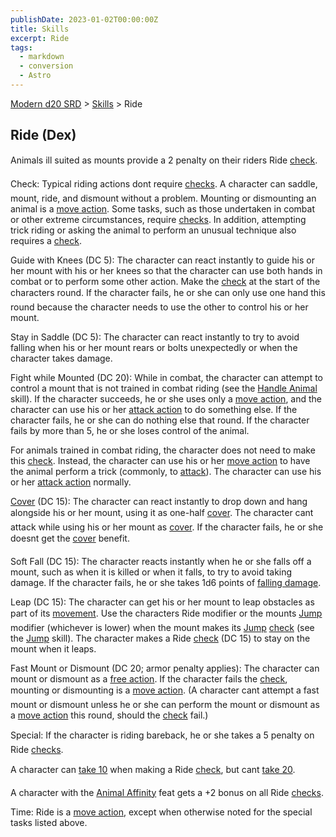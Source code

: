 ```yaml
---
publishDate: 2023-01-02T00:00:00Z
title: Skills
excerpt: Ride
tags:
  - markdown
  - conversion
  - Astro
---
```


[Modern d20 SRD](/#modernD20) > [Skills](modern-d20-srd-skills-index) > Ride

## Ride (Dex)

Animals ill suited as mounts provide a 2 penalty on their riders Ride [check](modern-d20-srd-skills-skill-basics-php#skill-check-index).

Check: Typical riding actions dont require [checks](modern-d20-srd-skills-skill-basics-php#skill-check-index). A character can saddle, mount, ride, and dismount without a problem. Mounting or dismounting an animal is a [move action](modern-d20-srd-combat-move-actions). Some tasks, such as those undertaken in combat or other extreme circumstances, require [checks](modern-d20-srd-skills-skill-basics-php#skill-check-index). In addition, attempting trick riding or asking the animal to perform an unusual technique also requires a [check](modern-d20-srd-skills-skill-basics-php#skill-check-index).

Guide with Knees (DC 5): The character can react instantly to guide his or her mount with his or her knees so that the character can use both hands in combat or to perform some other action. Make the [check](modern-d20-srd-skills-skill-basics-php#skill-check-index) at the start of the characters round. If the character fails, he or she can only use one hand this round because the character needs to use the other to control his or her mount.

Stay in Saddle (DC 5): The character can react instantly to try to avoid falling when his or her mount rears or bolts unexpectedly or when the character takes damage.

Fight while Mounted (DC 20): While in combat, the character can attempt to control a mount that is not trained in combat riding (see the [Handle Animal](modern-d20-srd-skills-handle-animal) skill). If the character succeeds, he or she uses only a [move action](modern-d20-srd-combat-move-actions), and the character can use his or her [attack action](modern-d20-srd-combat-attack-actions) to do something else. If the character fails, he or she can do nothing else that round. If the character fails by more than 5, he or she loses control of the animal.

For animals trained in combat riding, the character does not need to make this [check](modern-d20-srd-skills-skill-basics-php#skill-check-index). Instead, the character can use his or her [move action](modern-d20-srd-combat-move-actions) to have the animal perform a trick (commonly, to [attack](modern-d20-srd-combat-attack-roll)). The character can use his or her [attack action](modern-d20-srd-combat-attack-actions) normally.

[Cover](modern-d20-srd-combat-cover) (DC 15): The character can react instantly to drop down and hang alongside his or her mount, using it as one-half [cover](modern-d20-srd-combat-cover). The character cant attack while using his or her mount as [cover](modern-d20-srd-combat-cover). If the character fails, he or she doesnt get the [cover](modern-d20-srd-combat-cover) benefit.

Soft Fall (DC 15): The character reacts instantly when he or she falls off a mount, such as when it is killed or when it falls, to try to avoid taking damage. If the character fails, he or she takes 1d6 points of [falling damage](modern-d20-srd-environment-hazards-falling).

Leap (DC 15): The character can get his or her mount to leap obstacles as part of its [movement](modern-d20-srd-combat-movement-and-position). Use the characters Ride modifier or the mounts [Jump](modern-d20-srd-skills-jump) modifier (whichever is lower) when the mount makes its [Jump](modern-d20-srd-skills-jump) [check](modern-d20-srd-skills-skill-basics-php#skill-check-index) (see the [Jump](modern-d20-srd-skills-jump) skill). The character makes a Ride [check](modern-d20-srd-skills-skill-basics-php#skill-check-index) (DC 15) to stay on the mount when it leaps.

Fast Mount or Dismount (DC 20; armor penalty applies): The character can mount or dismount as a [free action](modern-d20-srd-combat-action-types). If the character fails the [check](modern-d20-srd-skills-skill-basics-php#skill-check-index), mounting or dismounting is a [move action](modern-d20-srd-combat-move-actions). (A character cant attempt a fast mount or dismount unless he or she can perform the mount or dismount as a [move action](modern-d20-srd-combat-move-actions) this round, should the [check](modern-d20-srd-skills-skill-basics-php#skill-check-index) fail.)

Special: If the character is riding bareback, he or she takes a 5 penalty on Ride [checks](modern-d20-srd-skills-skill-basics-php#skill-check-index).

A character can [take 10](modern-d20-srd-skills-skill-basics-php#take10-index) when making a Ride [check](modern-d20-srd-skills-skill-basics-php#skill-check-index), but cant [take 20](modern-d20-srd-skills-skill-basics-php#take20-index).

A character with the [Animal Affinity](modern-d20-srd-feats-animal-affinity) feat gets a +2 bonus on all Ride [checks](modern-d20-srd-skills-skill-basics-php#skill-check-index).

Time: Ride is a [move action](modern-d20-srd-combat-move-actions), except when otherwise noted for the special tasks listed above.
